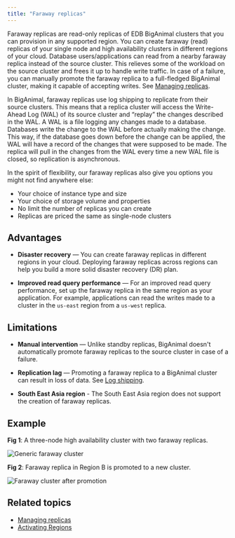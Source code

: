 ```yaml
---
title: "Faraway replicas"
---
```


Faraway replicas are read-only replicas of EDB BigAnimal clusters that you can provision in any supported region. You can create faraway (read) replicas of your single node and high availability clusters in different regions of your cloud. Database users/applications can read from a nearby faraway replica instead of the source cluster. This relieves some of the workload on the source cluster and frees it up to handle write traffic. In case of a failure, you can manually promote the faraway replica to a full-fledged BigAnimal cluster, making it capable of accepting writes. See [Managing replicas](/biganimal/release/using_cluster/managing_replicas).

In BigAnimal, faraway replicas use log shipping to replicate from their source clusters. This means that a replica cluster will access the Write-Ahead Log (WAL) of its source cluster and “replay” the changes described in the WAL. A WAL is a file logging any changes made to a database. Databases write the change to the WAL before actually making the change. This way, if the database goes down before the change can be applied, the WAL will have a record of the changes that were supposed to be made. The replica will pull in the changes from the WAL every time a new WAL file is closed, so replication is asynchronous.

In the spirit of flexibility, our faraway replicas also give you options you might not find anywhere else:
 - Your choice of instance type and size
 - Your choice of storage volume and properties
 - No limit the number of replicas you can create
 - Replicas are priced the same as single-node clusters

## Advantages

- **Disaster recovery** — You can create faraway replicas in different regions in your cloud. Deploying faraway replicas across regions can help you build a more solid disaster recovery (DR) plan.

- **Improved read query performance** — For an improved read query performance, set up the faraway replica in the same region as your application. For example, applications can read the writes made to a cluster in the `us-east` region from a `us-west` replica.

## Limitations

- **Manual intervention** — Unlike standby replicas, BigAnimal doesn't automatically promote faraway replicas to the source cluster in case of a failure.

- **Replication lag** — Promoting a faraway replica to a BigAnimal cluster can result in loss of data. See [Log shipping](/biganimal/latest/using_cluster/04_backup_and_restore/#faraway-replicas).

- **South East Asia region** - The South East Asia region does not support the creation of faraway replicas.

## Example

**Fig 1**: A three-node high availability cluster with two faraway replicas.

 ![*Generic faraway cluster*](images/FarawayReplicas-generic.png)

**Fig 2**: Faraway replica in Region B is promoted to a new cluster.

 ![*Faraway cluster after promotion*](images/FarawayReplicas-afterpromotion.png)


## Related topics

- [Managing replicas](/biganimal/latest/using_cluster/managing_replicas/)
- [Activating Regions](/biganimal/latest/getting_started/activating_regions/)
